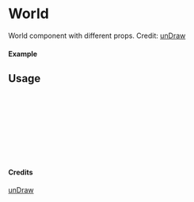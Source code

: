 
<Meta of={World} title="unDraw/World" />

# World

World component with different props.
Credit: [unDraw](https://undraw.co/illustrations)

#### Example

<Canvas of={World.Primary} />

## Usage

```ts
import { World } from "yadl-ui";

const Example = () => {
  return (
      <World />
  );
};

export default Example;
```

#### Credits
[unDraw](https://undraw.co/illustrations)
